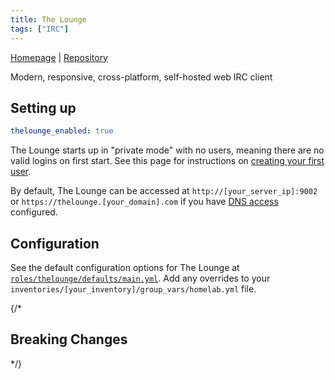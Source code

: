 ```yaml
---
title: The Lounge
tags: ["IRC"]
---
```



[Homepage](https://thelounge.chat/) |
[Repository](https://github.com/thelounge/thelounge)

<Tags tags={frontmatter.tags} />

Modern, responsive, cross-platform, self-hosted web IRC client

## Setting up

```yaml title="inventories/homelab/group_vars/homelab.yml"
thelounge_enabled: true
```

The Lounge starts up in "private mode" with no users, meaning there are no valid logins on first start.
See this page for instructions on [creating your first user](https://thelounge.chat/docs/users).

By default, The Lounge can be accessed at `http://[your_server_ip]:9002` or `https://thelounge.[your_domain].com` if you have [DNS access](../guides/dns-access) configured.

## Configuration

See the default configuration options for The Lounge at [`roles/thelounge/defaults/main.yml`](https://github.com/Dylancyclone/ansible-homelab-orchestration/blob/main/roles/thelounge/defaults/main.yml).
Add any overrides to your `inventories/[your_inventory]/group_vars/homelab.yml` file.

{/* 

## Breaking Changes

*/}